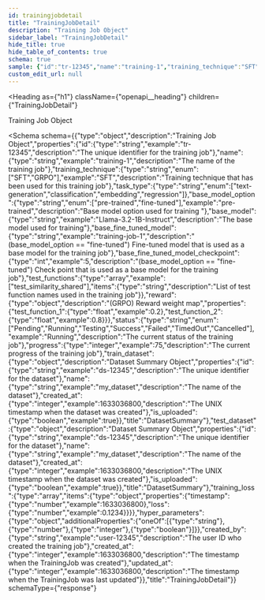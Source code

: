 ```yaml
---
id: trainingjobdetail
title: "TrainingJobDetail"
description: "Training Job Object"
sidebar_label: "TrainingJobDetail"
hide_title: true
hide_table_of_contents: true
schema: true
sample: {"id":"tr-12345","name":"training-1","training_technique":"SFT","task_type":"text-generation","base_model_option":"pre-trained","base_model":"Llama-3.2-1B-Instruct","base_fine_tuned_model":"training-job-1","base_fine_tuned_model_checkpoint":5,"test_functions":["test_similarity_shared"],"reward":{"test_function_1":0.2,"test_function_2":0.8},"status":"Running","progress":75,"train_dataset":{"id":"ds-12345","name":"my_dataset","created_at":1633036800,"is_uploaded":true},"test_dataset":{"id":"ds-12345","name":"my_dataset","created_at":1633036800,"is_uploaded":true},"training_loss":[{"timestamp":1633036800,"loss":0.1234}],"hyper_parameters":{},"created_by":"user-12345","created_at":1633036800,"updated_at":1633036800}
custom_edit_url: null
---
```



<Heading
  as={"h1"}
  className={"openapi__heading"}
  children={"TrainingJobDetail"}
>
</Heading>



Training Job Object

<Schema
  schema={{"type":"object","description":"Training Job Object","properties":{"id":{"type":"string","example":"tr-12345","description":"The unique identifier for the training job"},"name":{"type":"string","example":"training-1","description":"The name of the training job"},"training_technique":{"type":"string","enum":["SFT","GRPO"],"example":"SFT","description":"Training technique that has been used for this training job"},"task_type":{"type":"string","enum":["text-generation","classification","embedding","regression"]},"base_model_option":{"type":"string","enum":["pre-trained","fine-tuned"],"example":"pre-trained","description":"Base model option used for training "},"base_model":{"type":"string","example":"Llama-3.2-1B-Instruct","description":"The base model used for training"},"base_fine_tuned_model":{"type":"string","example":"training-job-1","description":"(base_model_option == \"fine-tuned\") Fine-tuned model that is used as a base model for the training job"},"base_fine_tuned_model_checkpoint":{"type":"int","example":5,"description":"(base_model_option == \"fine-tuned\") Check point that is used as a base model for the training job"},"test_functions":{"type":"array","example":["test_similarity_shared"],"items":{"type":"string","description":"List of test function names used in the training job"}},"reward":{"type":"object","description":"(GRPO) Reward weight map","properties":{"test_function_1":{"type":"float","example":0.2},"test_function_2":{"type":"float","example":0.8}}},"status":{"type":"string","enum":["Pending","Running","Testing","Success","Failed","TimedOut","Cancelled"],"example":"Running","description":"The current status of the training job"},"progress":{"type":"integer","example":75,"description":"The current progress of the training job"},"train_dataset":{"type":"object","description":"Dataset Summary Object","properties":{"id":{"type":"string","example":"ds-12345","description":"The unique identifier for the dataset"},"name":{"type":"string","example":"my_dataset","description":"The name of the dataset"},"created_at":{"type":"integer","example":1633036800,"description":"The UNIX timestamp when the dataset was created"},"is_uploaded":{"type":"boolean","example":true}},"title":"DatasetSummary"},"test_dataset":{"type":"object","description":"Dataset Summary Object","properties":{"id":{"type":"string","example":"ds-12345","description":"The unique identifier for the dataset"},"name":{"type":"string","example":"my_dataset","description":"The name of the dataset"},"created_at":{"type":"integer","example":1633036800,"description":"The UNIX timestamp when the dataset was created"},"is_uploaded":{"type":"boolean","example":true}},"title":"DatasetSummary"},"training_loss":{"type":"array","items":{"type":"object","properties":{"timestamp":{"type":"number","example":1633036800},"loss":{"type":"number","example":0.1234}}}},"hyper_parameters":{"type":"object","additionalProperties":{"oneOf":[{"type":"string"},{"type":"number"},{"type":"integer"},{"type":"boolean"}]}},"created_by":{"type":"string","example":"user-12345","description":"The user ID who created the training job"},"created_at":{"type":"integer","example":1633036800,"description":"The timestamp when the TrainingJob was created"},"updated_at":{"type":"integer","example":1633036800,"description":"The timestamp when the TrainingJob was last updated"}},"title":"TrainingJobDetail"}}
  schemaType={"response"}
>
  
</Schema>
            